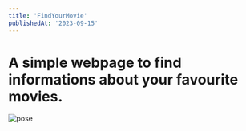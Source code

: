 ```yaml
---
title: 'FindYourMovie'
publishedAt: '2023-09-15'
---
```



# A simple webpage to find informations about your favourite movies.

![pose](https://images.unsplash.com/photo-1485846234645-a62644f84728?q=80&w=2059&auto=format&fit=crop&ixlib=rb-4.0.3&ixid=M3wxMjA3fDB8MHxwaG90by1wYWdlfHx8fGVufDB8fHx8fA%3D%3D)

